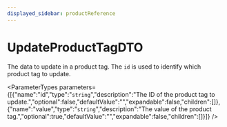 ```yaml
---
displayed_sidebar: productReference
---
```



# UpdateProductTagDTO

The data to update in a product tag. The `id` is used to identify which product tag to update.

<ParameterTypes parameters={[{"name":"id","type":"`string`","description":"The ID of the product tag to update.","optional":false,"defaultValue":"","expandable":false,"children":[]},{"name":"value","type":"`string`","description":"The value of the product tag.","optional":true,"defaultValue":"","expandable":false,"children":[]}]} />
